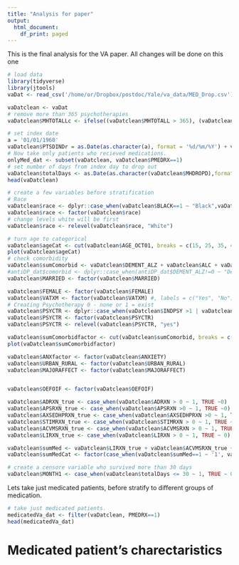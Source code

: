 ```yaml
---
title: "Analysis for paper"
output:
  html_document:
    df_print: paged
---
```

This is the final analysis for the VA paper. 
All changes will be done on this one

```r
# load data
library(tidyverse)
library(jtools)
vaDat <- read_csv('/home/or/Dropbox/postdoc/Yale/va_data/MED_Drop.csv')

vaDatclean <- vaDat
# remove more than 365 psychotherapies
vaDatclean$MHTOTALLc <- ifelse((vaDatclean$MHTOTALL > 365), (vaDatclean$MHTOTALLc = 365), (vaDatclean$MHTOTALLc = vaDatclean$MHTOTALL))

# set index date
a = '01/01/1960'
vaDatclean$PTSDINDr = as.Date(as.character(a), format = '%d/%m/%Y') + vaDatclean$PTSDIND
# Now take only patients who recieved medications. 
onlyMed_dat <- subset(vaDatclean, vaDatclean$PMEDRX==1)
# set number of days from index day to drop out
vaDatclean$totalDays <- as.Date(as.character(vaDatclean$MHDROPD),format = '%m/%d/%Y')  - as.Date(vaDatclean$PTSDINDr,format = '%Y/%m/%d')
head(vaDatclean)
```


```r
# create a few variables before stratification
# Race
vaDatclean$race <- dplyr::case_when(vaDatclean$BLACK==1 ~ "Black",vaDatclean$WHITE==1 ~ "White", vaDatclean$HISPANIC==1 ~ "Hispanic", vaDatclean$ASIAN ==1 ~ "Asian", TRUE ~ "Other")
vaDatclean$race <- factor(vaDatclean$race)
# change levels white will be first
vaDatclean$race <- relevel(vaDatclean$race, "White")

# turn age to categorical
vaDatclean$ageCat <- cut(vaDatclean$AGE_OCT01, breaks = c(15, 25, 35, 45, 60, 90), labels = c("18-25", "26-35", "36-45", "45-60", "60+"))
plot(vaDatclean$ageCat)
# check comorbidity
vaDatclean$sumComorbid <- vaDatclean$DEMENT_ALZ + vaDatclean$ALC + vaDatclean$DRUG + vaDatclean$SCHIZOPHRENIA + vaDatclean$OTHERPSYCHOSIS + vaDatclean$BIPOLAR + vaDatclean$MAJORAFFECT + vaDatclean$OTHERDEP + vaDatclean$ANXIETY + vaDatclean$ADJUSTMENT + vaDatclean$PERSONALITY + vaDatclean$BORDERLINE
#antiDP_dat$comorbid <- dplyr::case_when(antiDP_dat$DEMENT_ALZ!=0 ~ "Dementia", antiDP_dat$ALC !=0 ~"Alcohol", )
vaDatclean$MARRIED <- factor(vaDatclean$MARRIED)

vaDatclean$FEMALE <- factor(vaDatclean$FEMALE)
vaDatclean$VATXM <- factor(vaDatclean$VATXM) #, labels = c("Yes", "No"))
# Creating Psychotherapy 0 - none or 1 = exist
vaDatclean$PSYCTR <- dplyr::case_when(vaDatclean$INDPSY >1 | vaDatclean$GRPPSY >1 | vaDatclean$FAMPSY >1 ~ "yes", TRUE ~ "no")
vaDatclean$PSYCTR <- factor(vaDatclean$PSYCTR)
vaDatclean$PSYCTR <- relevel(vaDatclean$PSYCTR, "yes")

vaDatclean$sumComorbidfactor <- cut(vaDatclean$sumComorbid, breaks = c(-1,0,1,3,15), labels = c("0","1", "2-3","3+"))
plot(vaDatclean$sumComorbidfactor)

vaDatclean$ANXfactor <- factor(vaDatclean$ANXIETY)
vaDatclean$URBAN_RURAL <- factor(vaDatclean$URBAN_RURAL)
vaDatclean$MAJORAFFECT <- factor(vaDatclean$MAJORAFFECT)


vaDatclean$OEFOIF <- factor(vaDatclean$OEFOIF)

vaDatclean$ADRXN_true <- case_when(vaDatclean$ADRXN > 0 ~ 1, TRUE ~0)
vaDatclean$APSRXN_true <- case_when(vaDatclean$APSRXN >0 ~ 1, TRUE ~0)
vaDatclean$AXSEDHPRXN_true <- case_when(vaDatclean$AXSEDHPRXN >0 ~ 1, TRUE ~0)
vaDatclean$STIMRXN_true <- case_when(vaDatclean$STIMRXN > 0 ~ 1, TRUE ~ 0)
vaDatclean$ACVMSRXN_true <- case_when(vaDatclean$ACVMSRXN > 0 ~ 1, TRUE ~ 0)
vaDatclean$LIRXN_true <- case_when(vaDatclean$LIRXN > 0 ~ 1, TRUE ~ 0)

vaDatclean$sumMed <- vaDatclean$LIRXN_true + vaDatclean$ACVMSRXN_true + vaDatclean$STIMRXN_true + vaDatclean$AXSEDHPRXN_true + vaDatclean$APSRXN_true + vaDatclean$ADRXN_true 
vaDatclean$sumMedCat <- factor(case_when(vaDatclean$sumMed==1 ~ '1', vaDatclean$sumMed == 2 ~ "2", vaDatclean$sumMed >= 3 ~ "3+"))

# create a censore variable who survived more than 30 days
vaDatclean$MONTH1 <- case_when(vaDatclean$totalDays <= 30 ~ 1, TRUE ~ 0)
```


Lets take just medicated patients, before stratify to different groups of medication.

```r
# take just medicated patients. 
medicatedVa_dat <- filter(vaDatclean, PMEDRX==1)
head(medicatedVa_dat)
```


# Medicated patient's charectaristics
